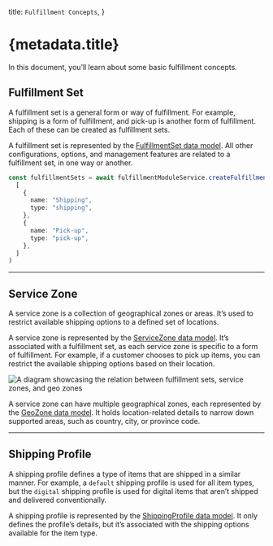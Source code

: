   title: `Fulfillment Concepts`,
}

# {metadata.title}

In this document, you’ll learn about some basic fulfillment concepts.

## Fulfillment Set

A fulfillment set is a general form or way of fulfillment. For example, shipping is a form of fulfillment, and pick-up is another form of fulfillment. Each of these can be created as fulfillment sets.

A fulfillment set is represented by the [FulfillmentSet data model](/references/fulfillment/models/FulfillmentSet). All other configurations, options, and management features are related to a fulfillment set, in one way or another.

```ts
const fulfillmentSets = await fulfillmentModuleService.createFulfillmentSets(
  [
    {
      name: "Shipping",
      type: "shipping",
    },
    {
      name: "Pick-up",
      type: "pick-up",
    },
  ]
)
```

---

## Service Zone

A service zone is a collection of geographical zones or areas. It’s used to restrict available shipping options to a defined set of locations.

A service zone is represented by the [ServiceZone data model](/references/fulfillment/models/ServiceZone). It’s associated with a fulfillment set, as each service zone is specific to a form of fulfillment. For example, if a customer chooses to pick up items, you can restrict the available shipping options based on their location.

![A diagram showcasing the relation between fulfillment sets, service zones, and geo zones](https://res.cloudinary.com/dza7lstvk/image/upload/v1712329770/Medusa%20Resources/service-zone_awmvfs.jpg)

A service zone can have multiple geographical zones, each represented by the [GeoZone data model](/references/fulfillment/models/GeoZone). It holds location-related details to narrow down supported areas, such as country, city, or province code.

---

## Shipping Profile

A shipping profile defines a type of items that are shipped in a similar manner. For example, a `default` shipping profile is used for all item types, but the `digital` shipping profile is used for digital items that aren’t shipped and delivered conventionally.

A shipping profile is represented by the [ShippingProfile data model](/references/fulfillment/models/ShippingProfile). It only defines the profile’s details, but it’s associated with the shipping options available for the item type.
